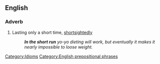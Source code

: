 ==English==

===Adverb===
{{en-adv|pos=[[in]] the [[short]] [[run]]|-}}

# Lasting only a short time, [[shortsightedly]] 
#:'''''In the short run''' yo-yo dieting will work, but eventually it makes it nearly impossible to loose weight.''

[[Category:Idioms]]
[[Category:English prepositional phrases]]